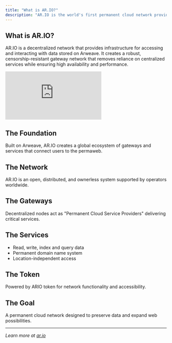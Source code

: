 ```yaml
---
title: "What is AR.IO?"
description: "AR.IO is the world's first permanent cloud network providing infrastructure for timeless, tamper-proof, and universally accessible data"
---
```


## What is AR.IO?

AR.IO is a decentralized network that provides infrastructure for accessing and interacting with data stored on Arweave. It creates a robust, censorship-resistant gateway network that removes reliance on centralized services while ensuring high availability and performance.

<div className="flex flex-col items-left">
  <div className="w-full max-w-[760px] aspect-video">
    <iframe
      className="w-full h-full rounded-lg"
      src="https://www.youtube.com/embed/6HJc4_OYVMQ"
      title="What and Why AR.IO? | AR.IO 101"
      frameBorder="0"
      allow="accelerometer; autoplay; clipboard-write; encrypted-media; gyroscope; picture-in-picture; web-share"
      allowFullScreen
    ></iframe>
  </div>
</div>

## The Foundation

Built on Arweave, AR.IO creates a global ecosystem of gateways and services that connect users to the permaweb.

## The Network

AR.IO is an open, distributed, and ownerless system supported by operators worldwide.

## The Gateways

Decentralized nodes act as "Permanent Cloud Service Providers" delivering critical services.

## The Services

- Read, write, index and query data
- Permanent domain name system
- Location-independent access

## The Token

Powered by ARIO token for network functionality and accessibility.

## The Goal

A permanent cloud network designed to preserve data and expand web possibilities.

---

_Learn more at [ar.io](https://ar.io)_
